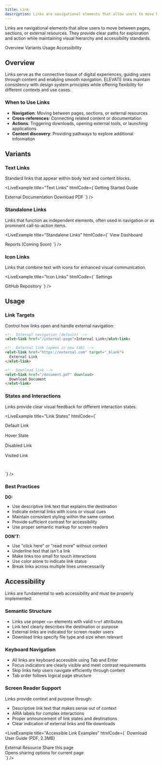 ```yaml
---
title: Link
description: Links are navigational elements that allow users to move between pages, sections, or external resources. They provide clear paths for exploration and action.
---
```



<PageDescription>

Links are navigational elements that allow users to move between pages, sections, or external resources. They provide clear paths for exploration and action while maintaining visual hierarchy and accessibility standards.

</PageDescription>

<AnchorLinks>
  <AnchorLink>Overview</AnchorLink>
  <AnchorLink>Variants</AnchorLink>
  <AnchorLink>Usage</AnchorLink>
  <AnchorLink>Accessibility</AnchorLink>
</AnchorLinks>

## Overview

Links serve as the connective tissue of digital experiences, guiding users through content and enabling smooth navigation. ELEVATE links maintain consistency with design system principles while offering flexibility for different contexts and use cases.

### When to Use Links
- **Navigation**: Moving between pages, sections, or external resources
- **Cross-references**: Connecting related content or documentation
- **Actions**: Triggering downloads, opening external tools, or launching applications
- **Content discovery**: Providing pathways to explore additional information

## Variants

### Text Links
Standard links that appear within body text and content blocks.

<LiveExample
  title="Text Links"
  htmlCode={`<elvt-link href="/getting-started">Getting Started Guide</elvt-link>

<elvt-link href="https://example.com" target="_blank">
  External Documentation
</elvt-link>

<elvt-link href="/download.pdf" download>
  Download PDF
</elvt-link>`}
/>

### Standalone Links
Links that function as independent elements, often used in navigation or as prominent call-to-action items.

<LiveExample
  title="Standalone Links"
  htmlCode={`<elvt-link href="/dashboard" variant="standalone">
  View Dashboard
</elvt-link>

<elvt-link href="/reports" variant="standalone" disabled>
  Reports (Coming Soon)
</elvt-link>`}
/>

### Icon Links
Links that combine text with icons for enhanced visual communication.

<LiveExample
  title="Icon Links"
  htmlCode={`<elvt-link href="/settings">
  <elvt-icon icon="mdi:settings" slot="prefix"></elvt-icon>
  Settings
</elvt-link>

<elvt-link href="https://github.com" target="_blank">
  GitHub Repository
  <elvt-icon icon="mdi:open-in-new" slot="suffix"></elvt-icon>
</elvt-link>`}
/>

## Usage

### Link Targets
Control how links open and handle external navigation:

```html
<!-- Internal navigation (default) -->
<elvt-link href="/internal-page">Internal Link</elvt-link>

<!-- External link (opens in new tab) -->
<elvt-link href="https://external.com" target="_blank">
  External Link
</elvt-link>

<!-- Download link -->
<elvt-link href="/document.pdf" download>
  Download Document
</elvt-link>
```

### States and Interactions
Links provide clear visual feedback for different interaction states:

<LiveExample
  title="Link States"
  htmlCode={`<div style="display: flex; flex-direction: column; gap: 1rem;">
  <elvt-link href="/example">Default Link</elvt-link>
  <elvt-link href="/example" class="hover-state">Hover State</elvt-link>
  <elvt-link href="/example" disabled>Disabled Link</elvt-link>
  <elvt-link href="/example" class="visited">Visited Link</elvt-link>
</div>`}
/>

### Best Practices

**DO:**
- Use descriptive link text that explains the destination
- Indicate external links with icons or visual cues
- Maintain consistent styling within the same context
- Provide sufficient contrast for accessibility
- Use proper semantic markup for screen readers

**DON'T:**
- Use "click here" or "read more" without context
- Underline text that isn't a link
- Make links too small for touch interactions
- Use color alone to indicate link status
- Break links across multiple lines unnecessarily

## Accessibility

Links are fundamental to web accessibility and must be properly implemented:

### Semantic Structure
- Links use proper `<a>` elements with valid `href` attributes
- Link text clearly describes the destination or purpose
- External links are indicated for screen reader users
- Download links specify file type and size when relevant

### Keyboard Navigation
- All links are keyboard accessible using Tab and Enter
- Focus indicators are clearly visible and meet contrast requirements
- Skip links help users navigate efficiently through content
- Tab order follows logical page structure

### Screen Reader Support
Links provide context and purpose through:
- Descriptive link text that makes sense out of context
- ARIA labels for complex interactions
- Proper announcement of link states and destinations
- Clear indication of external links and file downloads

<LiveExample
  title="Accessible Link Examples"
  htmlCode={`<!-- Descriptive link text -->
<elvt-link href="/user-guide.pdf">
  Download User Guide (PDF, 2.3MB)
</elvt-link>

<!-- External link with indication -->
<elvt-link href="https://external.com" target="_blank" aria-label="Visit external website (opens in new tab)">
  External Resource
  <elvt-icon icon="mdi:open-in-new" aria-hidden="true" slot="suffix"></elvt-icon>
</elvt-link>

<!-- Complex interaction with context -->
<elvt-link href="/share" aria-describedby="share-help">
  Share this page
</elvt-link>
<div id="share-help" class="sr-only">
  Opens sharing options for current page
</div>`}
/>
